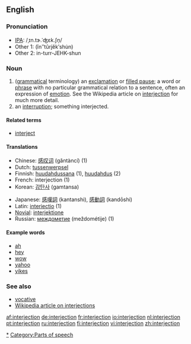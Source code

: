 ==English==
===Pronunciation===
*[[IPA]]: /ˌɪn.tɝ.ˈʤɛk.ʃn̩/
*Other 1: (ĭnʺtûrjĕkʹshu̇n)
*Other 2: in-turr-JEHK-shun
===Noun===
{{en-noun}}

# ([[grammar|grammatical]] terminology) an [[exclamation]] or [[filled pause]]; a word or [[phrase]] with no particular grammatical relation to a sentence, often an expression of [[emotion]].  See the Wikipedia article on [[w:Interjection|interjection]] for much more detail.
# an [[interruption]]; something interjected.

====Related terms====
*[[interject]]

====Translations====
{{top}}
*Chinese: [[感叹词]] (gǎntàncí) (1)
*Dutch: [[tussenwerpsel]] {{n}}
*Finnish: [[huudahdussana]] (1), [[huudahdus]] (2)
*French: interjection {{f}} (1)
*Korean: [[감탄사]] (gamtansa)
{{mid}}
*Japanese: [[感嘆詞]] (kantanshi), [[感動詞]] (kandōshi)
*Latin: [[interiectio]] {{f}} (1)
*[[Novial]]: [[interjektione]]
*Russian: [[междометие]] (meždométije) {{n}} (1)
{{bottom}}

====Example words====
*[[ah]]
*[[hey]]
*[[wow]]
*[[yahoo]]
*[[yikes]]

===See also===
*[[vocative]]
*[[w:Interjection|Wikipedia article on interjections]]

[[Category:Interjections|*]]
[[Category:Parts of speech]]

[[af:interjection]]
[[de:interjection]]
[[fr:interjection]]
[[io:interjection]]
[[nl:interjection]]
[[pt:interjection]]
[[ru:interjection]]
[[fi:interjection]]
[[vi:interjection]]
[[zh:interjection]]